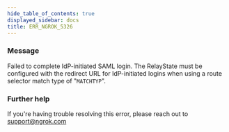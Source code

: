 ```yaml
---
hide_table_of_contents: true
displayed_sidebar: docs
title: ERR_NGROK_5326
---
```


### Message

Failed to complete IdP-initiated SAML login. The RelayState must be configured with the redirect URL for IdP-initiated logins when using a route selector match type of "`MATCHTYP`".

### Further help

If you're having trouble resolving this error, please reach out to [support@ngrok.com](mailto:support@ngrok.com?subject=Help%20with%20ERR_NGROK_5326)
